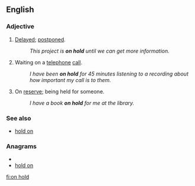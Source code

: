 ==English==

===Adjective===
{{en-adj|-|sg=[[on]] [[hold]]}}

#{{idiom}} [[delayed|Delayed]]; [[postponed]].
#: ''This project is '''on hold''' until we can get more information.''
# Waiting on a [[telephone]] [[call]].
#: ''I have been '''on hold''' for 45 minutes listening to a recording about how important my call is to them.''
# On [[reserve]]; being held for someone.
#: ''I have a book '''on hold''' for me at the library.''

===See also===
*[[hold on]]

===Anagrams===
* {{alphagram|dhlnoo}}
* [[hold on#English|hold on]]

[[fi:on hold]]